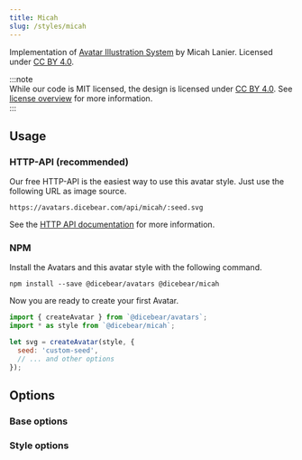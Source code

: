 ```yaml
---
title: Micah
slug: /styles/micah
---
```



<Examples style={style} />

Implementation of [Avatar Illustration System](https://www.figma.com/community/file/829741575478342595) by Micah Lanier.
Licensed under [CC BY 4.0](https://creativecommons.org/licenses/by/4.0/).

:::note  
While our code is MIT licensed, the design is licensed under [CC BY 4.0](https://creativecommons.org/licenses/by/4.0/).
See [license overview](/licenses) for more information.  
:::

## Usage

### HTTP-API (recommended)

Our free HTTP-API is the easiest way to use this avatar style. Just use the following URL as image source.

    https://avatars.dicebear.com/api/micah/:seed.svg

See the [HTTP API documentation](/docs/http-api) for more information.

### NPM

Install the Avatars and this avatar style with the following command.

    npm install --save @dicebear/avatars @dicebear/micah

Now you are ready to create your first Avatar.

```js
import { createAvatar } from `@dicebear/avatars`;
import * as style from `@dicebear/micah`;

let svg = createAvatar(style, {
  seed: 'custom-seed',
  // ... and other options
});
```

## Options

### Base options

<Options schema={coreSchema} />

### Style options

<Options schema={style.schema} />
